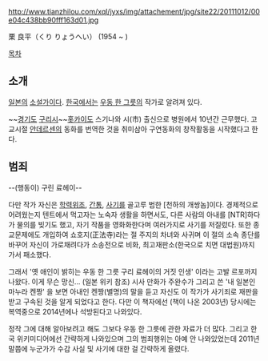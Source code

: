 http://www.tianzhilou.com/xql/jyxs/img/attachement/jpg/site22/20111012/00e04c438bb90fff163d01.jpg

栗 良平（くり りょうへい）
(1954 ~ ) 

[[목차]]
== 소개 ==
[[일본]]의 [[소설가]]이다. [[한국]]에서는 [[우동 한 그릇]]의 작가로 알려져 있다.

~~[[경기도]] [[구리시]]~~[[홋카이도]] 스기나와 시(市) 출신으로 병원에서 10년간 근무했다. 고교시절 [[안데르센]]의 동화를 번역한 것을 취미삼아 구연동화의 창작활동을 시작했다고 한다.

== 범죄 ==
--(행동이) 구린 료헤이--

다만 작가 자신은 [[학력위조]], [[간통]], [[사기]]를 골고루 범한 [천하의 개쌍놈]이다. 경제적으로 어려웠는지 텐트에서 먹고자는 노숙자 생활을 하면서도, 다른 사람의 아내를 [NTR]하다가 물의를 빚기도 했고, 자기 작품을 영화화한다며 여러가지로 사기를 저질렀다. 또한 종교문제에도 개입하여 쇼호지(正法寺)라는 절 주지의 차녀와 사귀며 이 절의 소속 종단를 바꾸어 자신이 가로채려다가 소송전으로 비화, 최고재판소(한국으로 치면 대법원)까지 가서 패소했다. 

그래서 '옛 애인이 밝히는 우동 한 그릇 구리 료헤이의 거짓 인생' 이라는 고발 르포까지 나왔다. 이게 무슨 망신... (일본 위키 참조) 시사 만화가 주완수가 그리고 쓴 '내 일본인 마누라 켄짱' 을 보면 아내인 켄짱(별명)의 말을 듣고 자신도 이 작가가 사기죄로 재판을 받고 구속된 것을 알게 되었다고 한다. 다만 이 책자에선 (책이 나온 2003년) 당시에는 복역중으로 2014년에나 석방된다고 나와있다.

정작 그에 대해 알아보려고 해도 그보다 우동 한 그릇에 관한 자료가 더 많다. 그리고 한국 위키미디어에선 간략하게 나와있으며 그의 범죄행위는 아예 안 나와있었는데 2011년 말쯤에 누군가가 수감 사실 및 사기에 대한 걸 간략하게 올렸다.
